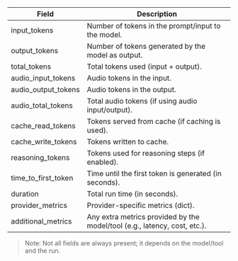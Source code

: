 | Field | Description |
|-------------------------|-----------------------------------------------------------------------------|
| input_tokens | Number of tokens in the prompt/input to the model. |
| output_tokens | Number of tokens generated by the model as output. |
| total_tokens | Total tokens used (input + output). |
| audio_input_tokens | Audio tokens in the input. |
| audio_output_tokens | Audio tokens in the output. |
| audio_total_tokens | Total audio tokens (if using audio input/output). |
| cache_read_tokens | Tokens served from cache (if caching is used). |
| cache_write_tokens | Tokens written to cache. |
| reasoning_tokens | Tokens used for reasoning steps (if enabled). |
| time_to_first_token | Time until the first token is generated (in seconds). |
| duration | Total run time (in seconds). |
| provider_metrics | Provider-specific metrics (dict). |
| additional_metrics | Any extra metrics provided by the model/tool (e.g., latency, cost, etc.). |
> Note: Not all fields are always present; it depends on the model/tool and the run.